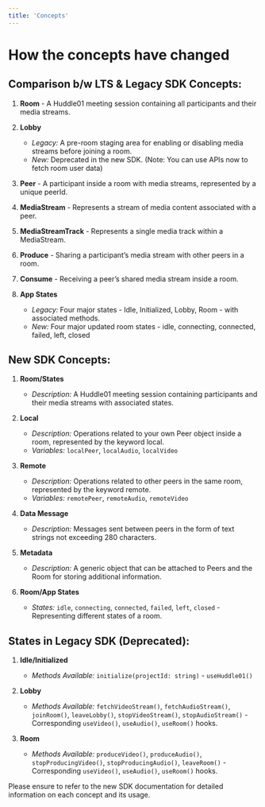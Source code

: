 ```yaml
---
title: 'Concepts'
---
```



# How the concepts have changed

## Comparison b/w LTS & Legacy SDK Concepts:

1. **Room** - A Huddle01 meeting session containing all participants and their media streams.
 
2. **Lobby**
   - *Legacy:* A pre-room staging area for enabling or disabling media streams before joining a room.
   - *New:* Deprecated in the new SDK. (Note: You can use APIs now to fetch room user data)

3. **Peer** - A participant inside a room with media streams, represented by a unique peerId.


4. **MediaStream** - Represents a stream of media content associated with a peer.


5. **MediaStreamTrack** - Represents a single media track within a MediaStream.


6. **Produce** -  Sharing a participant’s media stream with other peers in a room.


7. **Consume** - Receiving a peer’s shared media stream inside a room.

8. **App States**
   - *Legacy:* Four major states - Idle, Initialized, Lobby, Room - with associated methods.
   - *New:* Four major updated room states - idle, connecting, connected, failed, left, closed 



## New SDK Concepts:

1. **Room/States**
   - *Description:* A Huddle01 meeting session containing participants and their media streams with associated states.


2. **Local**
   - *Description:* Operations related to your own Peer object inside a room, represented by the keyword local.
   - *Variables:* `localPeer`, `localAudio`, `localVideo`

3. **Remote**
   - *Description:* Operations related to other peers in the same room, represented by the keyword remote.
   - *Variables:* `remotePeer`, `remoteAudio`, `remoteVideo`

4. **Data Message**
   - *Description:* Messages sent between peers in the form of text strings not exceeding 280 characters.

5. **Metadata**
   - *Description:* A generic object that can be attached to Peers and the Room for storing additional information.

6. **Room/App States**
   - *States:* `idle`, `connecting`, `connected`, `failed`, `left`, `closed` - Representing different states of a room.


## States in Legacy SDK <span className="text-red-500">(Deprecated)</span>:

1. **Idle/Initialized**
   - *Methods Available:* `initialize(projectId: string)` - `useHuddle01()`

2. **Lobby**
   - *Methods Available:* `fetchVideoStream()`, `fetchAudioStream()`, `joinRoom()`, `leaveLobby()`, `stopVideoStream()`, `stopAudioStream()` - Corresponding `useVideo()`, `useAudio()`, `useRoom()` hooks.

3. **Room**
   - *Methods Available:* `produceVideo()`, `produceAudio()`, `stopProducingVideo()`, `stopProducingAudio()`, `leaveRoom()` - Corresponding `useVideo()`, `useAudio()`, `useRoom()` hooks.

 Please ensure to refer to the new SDK documentation for detailed information on each concept and its usage.
